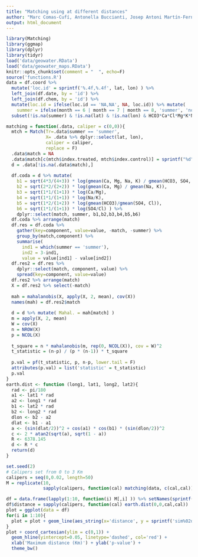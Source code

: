 ```yaml
---
title: "Matching using at different distances"
author: "Marc Comas-Cufí, Antonella Buccianti, Josep Antoni Martín-Fernandez and Glòria Mateu-Figueras"
output: html_document
---
```


```r
library(Matching)
library(ggmap)
library(dplyr)
library(tidyr)
load('data/geowater.RData')
load('data/geowater_maps.RData')
knitr::opts_chunk$set(comment = "  ", echo=F)
source('functions.R')
data = df.coord %>% 
  mutate('loc.id' = sprintf('%.4f,%.4f', lat, lon) ) %>%
  left_join(df.date, by = 'id') %>%
  left_join(df.chem, by = 'id') %>%
  mutate(loc.id = ifelse(loc.id == 'NA,NA', NA, loc.id)) %>% mutate(
    summer = ifelse(month == 6 | month == 7 | month == 8, 'summer', 'no summer') ) %>% 
  subset(!is.na(summer) & !is.na(lat) & !is.na(lon) & HCO3*Ca*Cl*Mg*K*Na*SO4 != 0)

matching = function(.data, caliper = c(0,0)){
  mtch = Match(Tr=.data$summer == 'summer', 
               X= .data %>% dplyr::select(lat, lon), 
               caliper = caliper, 
               replace = F)
  .data$match = NA
  .data$match[c(mtch$index.treated, mtch$index.control)] = sprintf("%d", rep(1:length(mtch$index.treated), times=2))
  d = .data[!is.na(.data$match),]
  
  df.coda = d %>% mutate(
    b1 = sqrt(4*3/(4+3)) * log(gmean(Ca, Mg, Na, K) / gmean(HCO3, SO4, Cl)),
    b2 = sqrt(2*2/(2+2)) * log(gmean(Ca, Mg) / gmean(Na, K)),
    b3 = sqrt(1*1/(1+1)) * log(Ca/Mg),
    b4 = sqrt(1*1/(1+1)) * log(Na/K),
    b5 = sqrt(1*2/(1+2)) * log(gmean(HCO3)/gmean(SO4, Cl)),
    b6 = sqrt(1*1/(1+1)) * log(SO4/Cl) ) %>%
    dplyr::select(match, summer, b1,b2,b3,b4,b5,b6)
  df.coda %>% arrange(match)
  df.res = df.coda %>%
    gather(key=component, value=value, -match, -summer) %>% 
    group_by(match,component) %>%
    summarise(
      ind1 = which(summer == 'summer'),
      ind2 = 3-ind1,
      value = value[ind1] - value[ind2])
  df.res2 = df.res %>% 
    dplyr::select(match, component, value) %>%
    spread(key=component, value=value)
  df.res2 %>% arrange(match)
  X = df.res2 %>% select(-match)
  
  mah = mahalanobis(X, apply(X, 2, mean), cov(X))
  names(mah) = df.res2$match
  
  d = d %>% mutate( Mahal. = mah[match] )
  m = apply(X, 2, mean)
  W = cov(X)
  n = NROW(X)
  p = NCOL(X)
  
  t_square = n * mahalanobis(m, rep(0, NCOL(X)), cov = W)^2
  t_statistic = (n-p) / (p * (n-1)) * t_square
  
  p.val = pf(t_statistic, p, n-p, lower.tail = F)
  attributes(p.val) = list('statistic' = t_statistic)
  p.val
}
earth.dist <- function (long1, lat1, long2, lat2){
  rad <- pi/180
  a1 <- lat1 * rad
  a2 <- long1 * rad
  b1 <- lat2 * rad
  b2 <- long2 * rad
  dlon <- b2 - a2
  dlat <- b1 - a1
  a <- (sin(dlat/2))^2 + cos(a1) * cos(b1) * (sin(dlon/2))^2
  c <- 2 * atan2(sqrt(a), sqrt(1 - a))
  R <- 6378.145
  d <- R * c
  return(d)
}
```

```r
set.seed(2)
# Calipers set from 0 to 3 Km
calipers = seq(0,0.02, length=50)
M = replicate(10,
              sapply(calipers, function(cal) matching(data, c(cal,cal)) ) %>% setNames(calipers))
```

```r
df = data.frame(lapply(1:10, function(i) M[,i] )) %>% setNames(sprintf('sim%02d', 1:10))
df$distance = sapply(calipers, function(cal) earth.dist(0,0,cal,cal))
plot = ggplot(data = df)
for(i in 1:10){
  plot = plot + geom_line(aes_string(x='distance', y = sprintf('sim%02d', i)), colour=rainbow(10)[i])
}
plot + coord_cartesian(ylim = c(0,1)) + 
  geom_hline(yintercept=0.05, linetype='dashed', col='red') +
  xlab('Maximum distance (Km)') + ylab('p-value') + 
  theme_bw()
```

